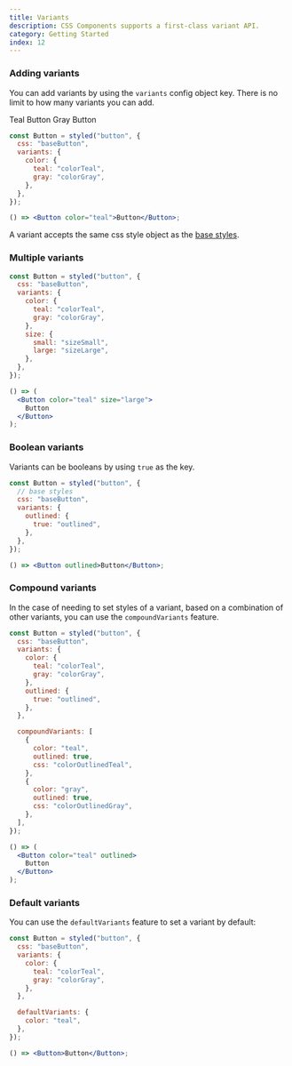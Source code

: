 ```yaml
---
title: Variants
description: CSS Components supports a first-class variant API.
category: Getting Started
index: 12
---
```


### Adding variants

You can add variants by using the `variants` config object key. There is no limit to how many variants you can add.

<Preview>
  <div style={{ display: "flex", gap: "20px" }}>
    <DemoButton color="teal">Teal Button</DemoButton>
    <DemoButton color="gray">Gray Button</DemoButton>
  </div>
</Preview>

```jsx
const Button = styled("button", {
  css: "baseButton",
  variants: {
    color: {
      teal: "colorTeal",
      gray: "colorGray",
    },
  },
});

() => <Button color="teal">Button</Button>;
```

A variant accepts the same css style object as the [base styles](/docs/composing-components).

### Multiple variants

<Preview>
  <div style={{ display: "flex", gap: "20px", alignItems: "center" }}>
    <DemoButton color="gray" size="small" />
    <DemoButton color="teal" size="small" />
    <DemoButton color="gray" size="large" />
    <DemoButton color="teal" size="large" />
  </div>
</Preview>

```jsx
const Button = styled("button", {
  css: "baseButton",
  variants: {
    color: {
      teal: "colorTeal",
      gray: "colorGray",
    },
    size: {
      small: "sizeSmall",
      large: "sizeLarge",
    },
  },
});

() => (
  <Button color="teal" size="large">
    Button
  </Button>
);
```

### Boolean variants

Variants can be booleans by using `true` as the key.

<Preview>
  <DemoButton outlined />
</Preview>

```jsx
const Button = styled("button", {
  // base styles
  css: "baseButton",
  variants: {
    outlined: {
      true: "outlined",
    },
  },
});

() => <Button outlined>Button</Button>;
```

### Compound variants

In the case of needing to set styles of a variant, based on a combination of other variants, you can use the `compoundVariants` feature.

<Preview>
  <div style={{ display: "flex", gap: "20px", alignItems: "center" }}>
    <DemoButton color="teal" outlined />
    <DemoButton color="gray" outlined />
  </div>
</Preview>

```jsx line=13-35,38
const Button = styled("button", {
  css: "baseButton",
  variants: {
    color: {
      teal: "colorTeal",
      gray: "colorGray",
    },
    outlined: {
      true: "outlined",
    },
  },

  compoundVariants: [
    {
      color: "teal",
      outlined: true,
      css: "colorOutlinedTeal",
    },
    {
      color: "gray",
      outlined: true,
      css: "colorOutlinedGray",
    },
  ],
});

() => (
  <Button color="teal" outlined>
    Button
  </Button>
);
```

### Default variants

You can use the `defaultVariants` feature to set a variant by default:

<Preview>
  <div style={{ display: "flex", gap: "20px", alignItems: "center" }}>
    <DemoButton />
  </div>
</Preview>

```jsx
const Button = styled("button", {
  css: "baseButton",
  variants: {
    color: {
      teal: "colorTeal",
      gray: "colorGray",
    },
  },

  defaultVariants: {
    color: "teal",
  },
});

() => <Button>Button</Button>;
```
